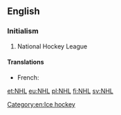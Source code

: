 ==English==
{{wikipedia|National Hockey League|NHL}}

===Initialism===
{{en-initialism}}

# {{context|sports|lang=en}} National Hockey League

====Translations====
{{trans-top|National Hockey League}}
* French: {{t|fr|LNH|f}}
{{trans-mid}}
{{trans-bottom}}

[[Category:en:Ice hockey]]

[[et:NHL]]
[[eu:NHL]]
[[pl:NHL]]
[[fi:NHL]]
[[sv:NHL]]